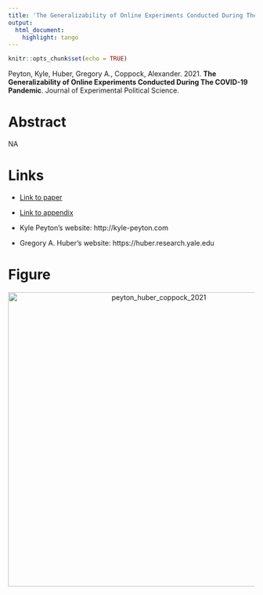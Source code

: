 ```yaml
---
title: 'The Generalizability of Online Experiments Conducted During The COVID-19 Pandemic'
output:
  html_document:
    highlight: tango
---
```


```r
knitr::opts_chunk$set(echo = TRUE)
```

Peyton, Kyle, Huber, Gregory A., Coppock, Alexander. 2021. <b>The Generalizability of Online Experiments Conducted During The COVID-19 Pandemic</b>. Journal of Experimental Political Science.

# Abstract
NA

# Links
 - <a href='peyton_huber_coppock_2021.pdf'>Link to paper</a>
 - <a href='peyton_huber_coppock_2021_appendix.pdf'>Link to appendix</a>

- Kyle Peyton's website: http://kyle-peyton.com
- Gregory A. Huber's website: https://huber.research.yale.edu

# Figure
<center><img src="display_figures/peyton_huber_coppock_2021_display.png" alt="peyton_huber_coppock_2021" width="600"></center>